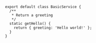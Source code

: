 ```tsx filename="/src/modules/basic-with-service/BasicService.ts"
export default class BasicService {
  /**
   * Return a greeting
   */
  static getHello() {
    return { greeting: 'Hello world!' };
  }
}
```
